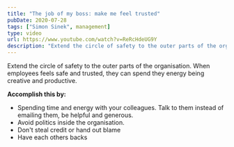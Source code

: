 ```yaml
---
title: "The job of my boss: make me feel trusted"
pubDate: 2020-07-28
tags: ["Simon Sinek", management]
type: video
url: https://www.youtube.com/watch?v=ReRcHdeUG9Y
description: "Extend the circle of safety to the outer parts of the organisation. When employees feels safe and trusted, they can spend they energy being creative and productive."
---
```


Extend the circle of safety to the outer parts of the organisation. When employees feels safe and trusted, they can spend they energy being creative and productive.

**Accomplish this by:**

- Spending time and energy with your colleagues. Talk to them instead of emailing them, be helpful and generous.
- Avoid politics inside the organisation.
- Don't steal credit or hand out blame
- Have each others backs

